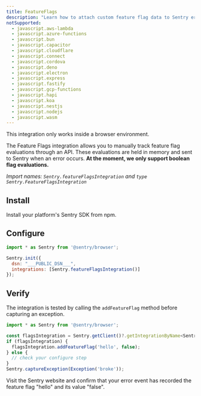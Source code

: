 ```yaml
---
title: FeatureFlags
description: "Learn how to attach custom feature flag data to Sentry error events."
notSupported:
  - javascript.aws-lambda
  - javascript.azure-functions
  - javascript.bun
  - javascript.capacitor
  - javascript.cloudflare
  - javascript.connect
  - javascript.cordova
  - javascript.deno
  - javascript.electron
  - javascript.express
  - javascript.fastify
  - javascript.gcp-functions
  - javascript.hapi
  - javascript.koa
  - javascript.nestjs
  - javascript.nodejs
  - javascript.wasm
---
```


<PlatformContent includePath="feature-flags/prerelease-alert" />

<Alert level="info">

This integration only works inside a browser environment.

</Alert>

The Feature Flags integration allows you to manually track feature flag evaluations through an API. These evaluations are held in memory and sent to Sentry when an error occurs.
**At the moment, we only support boolean flag evaluations.**

_Import names: `Sentry.featureFlagsIntegration` and `type Sentry.FeatureFlagsIntegration`_

## Install

Install your platform's Sentry SDK from npm.

## Configure

```JavaScript
import * as Sentry from '@sentry/browser';

Sentry.init({
  dsn: "___PUBLIC_DSN___",
  integrations: [Sentry.featureFlagsIntegration()]
});
```

## Verify

The integration is tested by calling the `addFeatureFlag` method before capturing an exception.

```JavaScript
import * as Sentry from '@sentry/browser';

const flagsIntegration = Sentry.getClient()?.getIntegrationByName<Sentry.FeatureFlagsIntegration>('FeatureFlags');
if (flagsIntegration) {
  flagsIntegration.addFeatureFlag('hello', false);
} else {
  // check your configure step
}
Sentry.captureException(Exception('broke'));
```

Visit the Sentry website and confirm that your error event has recorded the feature flag "hello" and its value "false".

<PlatformContent includePath="feature-flags/next-steps" />

